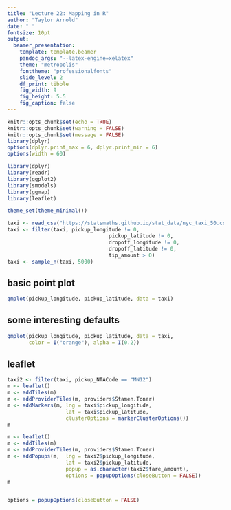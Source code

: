 ```yaml
---
title: "Lecture 22: Mapping in R"
author: "Taylor Arnold"
date: " "
fontsize: 10pt
output:
  beamer_presentation:
    template: template.beamer
    pandoc_args: "--latex-engine=xelatex"
    theme: "metropolis"
    fonttheme: "professionalfonts"
    slide_level: 2
    df_print: tibble
    fig_width: 9
    fig_height: 5.5
    fig_caption: false
---
```


```r
knitr::opts_chunk$set(echo = TRUE)
knitr::opts_chunk$set(warning = FALSE)
knitr::opts_chunk$set(message = FALSE)
library(dplyr)
options(dplyr.print_max = 6, dplyr.print_min = 6)
options(width = 60)

library(dplyr)
library(readr)
library(ggplot2)
library(smodels)
library(ggmap)
library(leaflet)

theme_set(theme_minimal())

taxi <- read_csv("https://statsmaths.github.io/stat_data/nyc_taxi_50.csv")
taxi <- filter(taxi, pickup_longitude != 0,
                                 pickup_latitude != 0,
                                 dropoff_longitude != 0,
                                 dropoff_latitude != 0,
                                 tip_amount > 0)
taxi <- sample_n(taxi, 5000)
```

## basic point plot

```r
qmplot(pickup_longitude, pickup_latitude, data = taxi)
```

## some interesting defaults

```r
qmplot(pickup_longitude, pickup_latitude, data = taxi,
       color = I("orange"), alpha = I(0.2))
```

## leaflet

```r
taxi2 <- filter(taxi, pickup_NTACode == "MN12")
m <- leaflet()
m <- addTiles(m)
m <- addProviderTiles(m, providers$Stamen.Toner)
m <- addMarkers(m, lng = taxi$pickup_longitude,
                   lat = taxi$pickup_latitude,
                   clusterOptions = markerClusterOptions())
m

m <- leaflet()
m <- addTiles(m)
m <- addProviderTiles(m, providers$Stamen.Toner)
m <- addPopups(m,  lng = taxi2$pickup_longitude,
                   lat = taxi2$pickup_latitude,
                   popup = as.character(taxi2$fare_amount),
                   options = popupOptions(closeButton = FALSE))
m


options = popupOptions(closeButton = FALSE)
```




